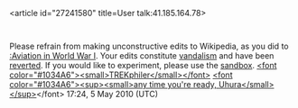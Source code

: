 <article id="27241580" title=User talk:41.185.164.78>
	<talkpage id="27241580" title="User talk:41.185.164.78">

{{{icon|[[Image:Information.svg|25px]] }}}Please refrain from making unconstructive edits to Wikipedia, as you did to [[:Aviation in World War I]]. Your edits constitute [[Wikipedia:Vandalism|vandalism]] and have been [[Help:Reverting|reverted]]. If you would like to experiment, please use the [[Wikipedia:Sandbox|sandbox]].  [[User:Trekphiler|&lt;font color=&quot;#1034A6&quot;&gt;&lt;small&gt;TREKphiler&lt;/small&gt;&lt;/font&gt;]] [[User talk:Trekphiler|&lt;font color=&quot;#1034A6&quot;&gt;&lt;sup&gt;&lt;small&gt;any time you're ready, Uhura&lt;/small&gt; &lt;/sup&gt;]]&lt;/font&gt; 17:24, 5 May 2010 (UTC)
	</talkpage>
</article>